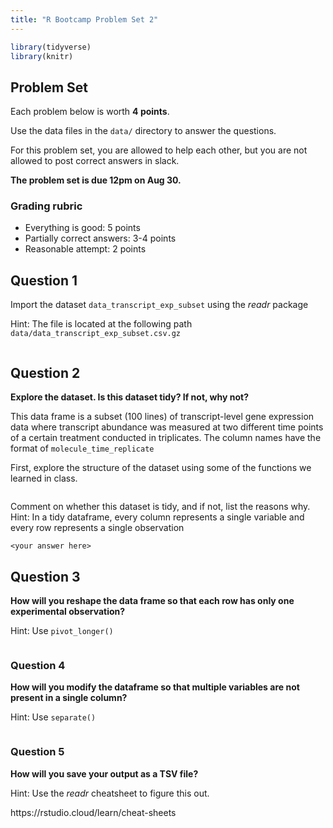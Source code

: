 ```yaml
---
title: "R Bootcamp Problem Set 2"
---
```


```r
library(tidyverse)
library(knitr)
```

## Problem Set

Each problem below is worth **4 points**.

Use the data files in the `data/` directory to answer the questions.

For this problem set, you are allowed to help each other, but you are
not allowed to post correct answers in slack.

**The problem set is due 12pm on Aug 30.**

### Grading rubric

- Everything is good: 5 points
- Partially correct answers: 3-4 points
- Reasonable attempt: 2 points

## Question 1 

Import the dataset `data_transcript_exp_subset` using the *readr*
package

Hint: The file is located at the following path
`data/data_transcript_exp_subset.csv.gz`

```r

```

## Question 2

**Explore the dataset. Is this dataset tidy? If not, why not?**

This data frame is a subset (100 lines) of transcript-level gene
expression data where transcript abundance was measured at two different
time points of a certain treatment conducted in triplicates. The column
names have the format of `molecule_time_replicate`

First, explore the structure of the dataset using some of the functions
we learned in class.

```r

```

Comment on whether this dataset is tidy, and if not, list the
reasons why. Hint: In a tidy dataframe, every column represents a single
variable and every row represents a single observation

```         
<your answer here>
```

## Question 3 

**How will you reshape the data frame so that each row has only one experimental observation?**

Hint: Use `pivot_longer()`

```r

```

### Question 4

**How will you modify the dataframe so that multiple variables are not present in a single column?**

Hint: Use `separate()`

```r

```

### Question 5 

**How will you save your output as a TSV file?**

Hint: Use the *readr* cheatsheet to figure this out.

https://rstudio.cloud/learn/cheat-sheets

```r

```
